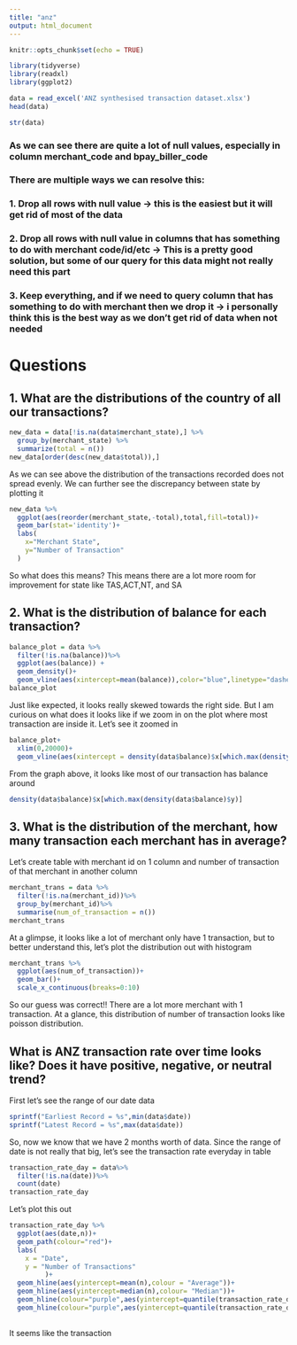 ```yaml
---
title: "anz"
output: html_document
---
```


```r
knitr::opts_chunk$set(echo = TRUE)
```
```r
library(tidyverse)
library(readxl)
library(ggplot2)
```

```r
data = read_excel('ANZ synthesised transaction dataset.xlsx')
head(data)
```
```r
str(data)
```
### As we can see there are quite a lot of null values, especially in column merchant_code and bpay_biller_code
### There are multiple ways we can resolve this:
### 1. Drop all rows with null value -> this is the easiest but it will get rid of most of the data
### 2. Drop all rows with null value in columns that has something to do with merchant code/id/etc -> This is a pretty good solution, but some of our query for this data might not really need this part
### 3. Keep everything, and if we need to query column that has something to do with merchant then we drop it -> i personally think this is the best way as we don't get rid of data when not needed


# Questions
## 1. What are the distributions of the country of all our transactions?
```r
new_data = data[!is.na(data$merchant_state),] %>%
  group_by(merchant_state) %>%
  summarize(total = n()) 
new_data[order(desc(new_data$total)),] 
```
As we can see above the distribution of the transactions recorded does not spread evenly. We can further see the discrepancy between state by plotting it

```r
new_data %>%
  ggplot(aes(reorder(merchant_state,-total),total,fill=total))+
  geom_bar(stat='identity')+
  labs(
    x="Merchant State",
    y="Number of Transaction"
  )
```
So what does this means? This means there are a lot more room for improvement for state like TAS,ACT,NT, and SA 

## 2. What is the distribution of balance for each transaction?

```r
balance_plot = data %>%
  filter(!is.na(balance))%>%
  ggplot(aes(balance)) +
  geom_density()+
  geom_vline(aes(xintercept=mean(balance)),color="blue",linetype="dashed")
balance_plot
```
Just like expected, it looks really skewed towards the right side.
But I am curious on what does it looks like if we zoom in on the plot where most transaction are inside it.
Let's see it zoomed in

```r
balance_plot+
  xlim(0,20000)+
  geom_vline(aes(xintercept = density(data$balance)$x[which.max(density(data$balance)$y)]))
```
From the graph above, it looks like most of our transaction has balance around
```r
density(data$balance)$x[which.max(density(data$balance)$y)]
```
## 3. What is the distribution of the merchant, how many transaction each merchant has in average?

Let's create table with merchant id on 1 column and number of transaction of that merchant in another column
```r
merchant_trans = data %>%
  filter(!is.na(merchant_id))%>%
  group_by(merchant_id)%>%
  summarise(num_of_transaction = n())
merchant_trans
```
At a glimpse, it looks like a lot of merchant only have 1 transaction, but to better understand this, let's plot the distribution out with histogram

```r
merchant_trans %>%
  ggplot(aes(num_of_transaction))+
  geom_bar()+
  scale_x_continuous(breaks=0:10)
```
So our guess was correct!! There are a lot more merchant with 1 transaction. At a glance, this distribution of number of transaction looks like poisson distribution.

## What is ANZ transaction rate over time looks like? Does it have positive, negative, or neutral trend?

First let's see the range of our date data
```r
sprintf("Earliest Record = %s",min(data$date))
sprintf("Latest Record = %s",max(data$date))
```
So, now we know that we have 2 months worth of data. Since the range of date is not really that big, let's see the transaction rate everyday in table
```r
transaction_rate_day = data%>%
  filter(!is.na(date))%>%
  count(date)
transaction_rate_day
```
Let's plot this out

```r
transaction_rate_day %>%
  ggplot(aes(date,n))+
  geom_path(colour="red")+
  labs(
    x = "Date",
    y = "Number of Transactions"
         )+
  geom_hline(aes(yintercept=mean(n),colour = "Average"))+
  geom_hline(aes(yintercept=median(n),colour= "Median"))+
  geom_hline(colour="purple",aes(yintercept=quantile(transaction_rate_day$n, c(0.025))))+
  geom_hline(colour="purple",aes(yintercept=quantile(transaction_rate_day$n, c(0.975))))
  
```
It seems like the transaction 
